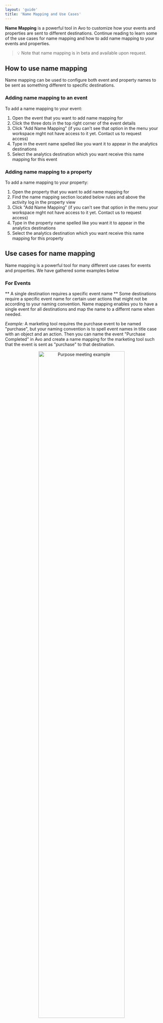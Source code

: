 ```yaml
---
layout: 'guide'
title: 'Name Mapping and Use Cases'
---
```



**Name Mapping** is a powerful tool in Avo to customize how your events and properties are sent to different destinations. Continue reading to learn some of the use cases for name mapping and how to add name mapping to your events and properties.

> 💡 Note that name mapping is in beta and available upon request.

## How to use name mapping
Name mapping can be used to configure both event and property names to be sent as something different to specific destinations.

### Adding name mapping to an event

To add a name mapping to your event:
1. Open the event that you want to add name mapping for
2. Click the three dots in the top right corner of the event details
3. Click "Add Name Mapping" (if you can't see that option in the menu your workspace mght not have access to it yet. Contact us to request access)
4. Type in the event name spelled like you want it to appear in the analytics destinations
5. Select the analytics destination which you want receive this name mapping for this event

[//]: # 'TODO Add GIF'

### Adding name mapping to a property

To add a name mapping to your property:
1. Open the property that you want to add name mapping for
2. Find the name mapping section located below rules and above the activity log in the property view
3. Click "Add Name Mapping" (if you can't see that option in the menu your workspace mght not have access to it yet. Contact us to request access)
4. Type in the property name spelled like you want it to appear in the analytics destinations
5. Select the analytics destination which you want receive this name mapping for this property

[//]: # 'TODO Add GIF'

## Use cases for name mapping
Name mapping is a powerful tool for many different use cases for events and properties. We have gathered some examples below

### For Events
** A single destination requires a specific event name **
Some destinations require a specific event name for certain user actions that might not be according to your naming convention. Name mapping enables you to have a single event for all destinations and map the name to a differnt name when needed.

_Example:_
A marketing tool requires the purchase event to be named "purchase", but your naming convention is to spell event names in title case with an object and an action. Then you can name the event "Purchase Completed" in Avo and create a name mapping for the marketing tool such that the event is sent as "purchase" to that destination.

<center>
  <img
    src={require('../../images/best-practices/name-mapping/event-name-mapping-marketing.png')}
    width="75%"
    alt="Purpose meeting example"
  />
</center>

** An event has different shapes based on scenarios **
Some companies have multiple platforms or products and have complex event shapes that vary depending on platform, product or context. In those cases it's useful to create multiple events in Avo for the different shapes, differentiate between the event names in Avo but send all of them as the same event name to your destinations.

_Example:_
A company has three different apps where it's possible to add things to cart. The shapes of the "Add to Cart" events varies a lot between the three apps as the same properties are not relevant for all of them. Therefore they have three "Add to Cart" events in Avo

- Add to Cart – Food App
- Add to Cart – Clothes App
- Add to Cart – Jewlery App

<center>
  <img
    src={require('../../images/best-practices/name-mapping/event-name-mapping-big-event.png')}
    width="75%"
    alt="Purpose meeting example"
  />
</center>


These events have some properties in common but some not at all. But the company wants to be able to analyse all the data together, to be able to compare the performance of the three.


### For Properties

** A single destination requires a specific property name **
Some destinations require a specific property name for certain events that might not be according to your naming convention. Name mapping enables you to have a single property for all destinations and map the name to a differnt name when needed.

_Example:_
A marketing tool requires the currency property to be spelled in upper case but your naming convention is to spell it in snake case. Then you can name the property "currency" in Avo and create a name mapping for the marketing tool such that the property is sent as "CURRENCY" to that destination.

<center>
  <img
    src={require('../../images/best-practices/name-mapping/property-name-mapping-marketing.png')}
    width="75%"
    alt="Purpose meeting example"
  />
</center>

** Different property types should have the same name **
Some teams have a history of having event and user properties with the same name before starting to use Avo. Avo encourages teams to use different names between property types as it can be confusing in the analytics tool to differentiate between the two properties. But to be able to keep history intact, then you can name the event and user properties differently in Avo, but send them with the same name to your destinations.

Example:
A team has been sending email as a user and event property before adopting Avo. They want to continue sending both properties with the name "email" to all their destinations to keep history intact. So they name the event property "email" and the user property "user email" and add a name mapping to send it as "email" to all destinations.

<center>
  <img
    src={require('../../images/best-practices/name-mapping/property-name-mapping-event-and-user.png')}
    width="75%"
    alt="Purpose meeting example"
  />
</center>

<center>
  <img
    src={require('../../images/best-practices/name-mapping/property-name-mapping-user-email.png')}
    width="75%"
    alt="Purpose meeting example"
  />
</center>